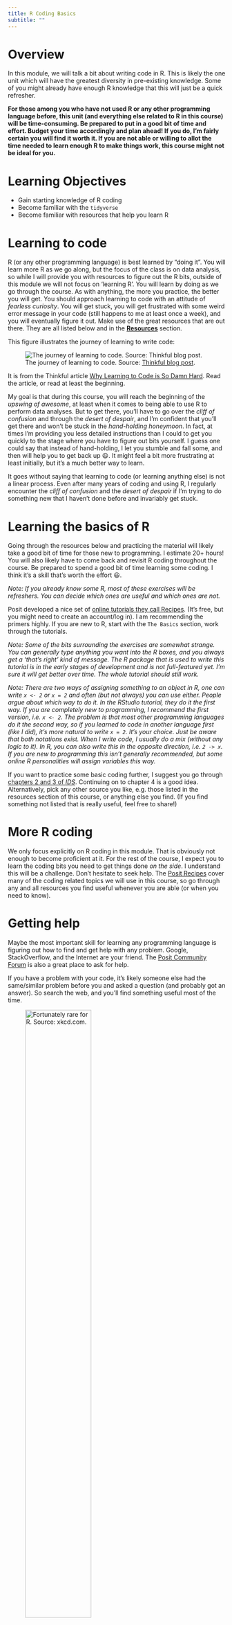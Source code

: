```yaml
---
title: R Coding Basics 
subtitle: ""
---
```


# Overview

In this module, we will talk a bit about writing code in R. This is
likely the one unit which will have the greatest diversity in
pre-existing knowledge. Some of you might already have enough R
knowledge that this will just be a quick refresher.

**For those among you who have not used R or any other programming
language before, this unit (and everything else related to R in this
course) will be time-consuming. Be prepared to put in a good bit of time
and effort. Budget your time accordingly and plan ahead! If you do, I'm
fairly certain you will find it worth it. If you are not able or willing
to allot the time needed to learn enough R to make things work, this
course might not be ideal for you.**

# Learning Objectives

-   Gain starting knowledge of R coding
-   Become familiar with the `tidyverse`
-   Become familiar with resources that help you learn R

# Learning to code

R (or any other programming language) is best learned by "doing it". You
will learn more R as we go along, but the focus of the class is on data
analysis, so while I will provide you with resources to figure out the R
bits, outside of this module we will not focus on 'learning R'. You will
learn by doing as we go through the course. As with anything, the more
you practice, the better you will get. You should approach learning to
code with an attitude of *fearless curiosity*. You will get stuck, you
will get frustrated with some weird error message in your code (still
happens to me at least once a week), and you will eventually figure it
out. Make use of the great resources that are out there. They are all
listed below and in the
[**Resources**](../../resources/Course_Resources.qmd) section.

This figure illustrates the journey of learning to write code:

![The journey of learning to code. Source: [Thinkful blog
post](https://www.thinkful.com/blog/why-learning-to-code-is-so-damn-hard/).](../../media/LearningToCode.jpg){fig-alt="Graph titled Coding Confidence vs Compentence. The x-axis is Competence and y-axis is confidence. The first peak is called the hand-holding honeymoon, the decline is called the cliff of confusion, the bottom of the decline is called the desert of despair, the beginning of the incline is called the upswing of awesome, and the end of the graph is the highest peak that says Job Ready."}

It is from the Thinkful article [Why Learning to Code is So Damn
Hard](https://www.thinkful.com/blog/why-learning-to-code-is-so-damn-hard/).
Read the article, or read at least the beginning.

My goal is that during this course, you will reach the beginning of the
*upswing of awesome*, at least when it comes to being able to use R to
perform data analyses. But to get there, you'll have to go over the
*cliff of confusion* and through the *desert of despair*, and I'm
confident that you'll get there and won't be stuck in the *hand-holding
honeymoon*. In fact, at times I'm providing you less detailed
instructions than I could to get you quickly to the stage where you have
to figure out bits yourself. I guess one could say that instead of
hand-holding, I let you stumble and fall some, and then will help you to
get back up 😃. It might feel a bit more frustrating at least initially,
but it's a much better way to learn.

It goes without saying that learning to code (or learning anything else)
is not a linear process. Even after many years of coding and using R, I
regularly encounter the *cliff of confusion* and the *desert of despair*
if I'm trying to do something new that I haven't done before and
invariably get stuck.

# Learning the basics of R

Going through the resources below and practicing the material will
likely take a good bit of time for those new to programming. I estimate
20+ hours! You will also likely have to come back and revisit R coding
throughout the course. Be prepared to spend a good bit of time learning
some coding. I think it's a skill that's worth the effort 😃.

*Note: If you already know some R, most of these exercises will be
refreshers. You can decide which ones are useful and which ones are
not.*

Posit developed a nice set of [online tutorials they call
Recipes](https://posit.cloud/learn/recipes). (It's free, but you might
need to create an account/log in). I am recommending the primers highly.
If you are new to R, start with the `The Basics` section, work through
the tutorials.

*Note: Some of the bits surrounding the exercises are somewhat strange.
You can generally type anything you want into the R boxes, and you
always get a 'that's right' kind of message. The R package that is used
to write this tutorial is in the early stages of development and is not
full-featured yet. I'm sure it will get better over time. The whole
tutorial should still work.*

*Note: There are two ways of assigning something to an object in R, one
can write `x <- 2` or `x = 2` and often (but not always) you can use
either. People argue about which way to do it. In the RStudio tutorial,
they do it the first way. If you are completely new to programming, I
recommend the first version, i.e. `x <- 2`. The problem is that most
other programming languages do it the second way, so if you learned to
code in another language first (like I did), it's more natural to write
`x = 2`. It's your choice. Just be aware that both notations exist. When
I write code, I usually do a mix (without any logic to it). In R, you
can also write this in the opposite direction, i.e. `2 -> x`. If you are
new to programming this isn't generally recommended, but some online R
personalities will assign variables this way.*

If you want to practice some basic coding further, I suggest you go
through [chapters 2 and 3 of *IDS*](https://rafalab.github.io/dsbook/).
Continuing on to chapter 4 is a good idea. Alternatively, pick any other
source you like, e.g. those listed in the resources section of this
course, or anything else you find. (If you find something not listed
that is really useful, feel free to share!)

# More R coding

We only focus explicitly on R coding in this module. That is obviously
not enough to become proficient at it. For the rest of the course, I
expect you to learn the coding bits you need to get things done *on the
side*. I understand this will be a challenge. Don't hesitate to seek
help. The [Posit Recipes](https://posit.cloud/learn/recipes) cover many
of the coding related topics we will use in this course, so go through
any and all resources you find useful whenever you are able (or when you
need to know).

# Getting help

Maybe the most important skill for learning any programming language is
figuring out how to find and get help with any problem. Google,
StackOverflow, and the Internet are your friend. The [Posit Community
Forum](https://community.rstudio.com/) is also a great place to ask for
help.

If you have a problem with your code, it's likely someone else had the
same/similar problem before you and asked a question (and probably got
an answer). So search the web, and you'll find something useful most of
the time.

![Fortunately rare for R. Source:
xkcd.com.](../../media/xkcd_wisdom_of_the_ancients.png){width="60%"
fig-alt="An xkcd comic of a stick figure shaking a computer screen saying 'Who were you, denvercoder9? What did you see?!'. Outside the the box, it says 'Never have I felt so close to another soul. And yet so helplessly alone as when I Google an error and there's one result. A thread by someone with the same problem and no answer last posted in 2003."}

In those rare cases when you cannot find information online that helps
you figure out your problem, feel free to ask for help. The *Resources*
document describes various ways to get help.

A great source for answers is asking questions online. Sometimes, people
complain that replies to questions they ask online are unfriendly or
harsh. While this is at times true, consider that all the people
providing answers are volunteers. They're doing it because they want to
help others, they don't get paid for it. It is therefore important that
the person asking the question does not waste people's time by asking
poorly formulated questions or questions that have been previously
answered. In general, those kinds of questions get rude replies. If you
have done your homework (i.e., searched online first to see if the
answer is already available) and can precisely formulate the
question/problem, ideally with a reproducible example, the chance that
you get an unfriendly reply is very low.

I have found that a good way of posing question is to write something
like this: *"I need help with SPECIFIC PROBLEM, I have searched around
and found LINKS/DESCRIPTION OF SIMILAR ISSUES but that doesn't quite
solve my problem yet."* If you have a coding problem, add *"Here is some
code illustrating what I want to achieve and where the problem is."* and
then add a [minimal reproducible
example](https://stackoverflow.com/questions/5963269/how-to-make-a-great-r-reproducible-example).

The more you show you've done your homework and are truly stuck (instead
of just being lazy and wanting others to do the work for you), and the
easier you make it for others to understand what your problem is, the
more likely you will get good answers.

If you want to learn more about how to ask a good question online, check
out this video by Roger Peng.

::: container
<iframe class="video" src="https://www.youtube.com/embed/ZFaWxxzouCY" frameborder="0" allow="accelerometer; autoplay; encrypted-media; gyroscope; picture-in-picture" allowfullscreen></iframe>
:::

As you continue on your coding journey, keep in mind: **The great thing
about programming is that you can't really "break" things too much. In
the worst case you get an error message. So experiment and try out
anything you like!**

